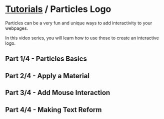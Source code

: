 # [Tutorials](/docs/tutorials) / Particles Logo

Particles can be a very fun and unique ways to add interactivity to your webpages.

In this video series, you will learn how to use those to create an interactive logo.

## Part 1/4 - Particles Basics

<Youtube id="3c78k_DExJI" />

## Part 2/4 - Apply a Material

<Youtube id="L9CoyEXWvJQ" />

## Part 3/4 - Add Mouse Interaction

<Youtube id="--gm5X3DtBM" />

## Part 4/4 - Making Text Reform

<Youtube id="okPsl97XOyw" />

